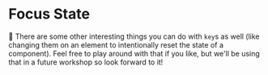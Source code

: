 # Focus State

🦉 There are some other interesting things you can do with `key`s as well (like
changing them on an element to intentionally reset the state of a component).
Feel free to play around with that if you like, but we'll be using that in a
future workshop so look forward to it!
